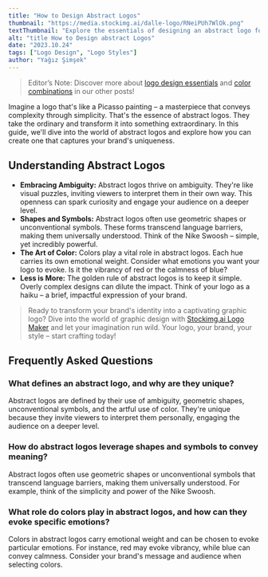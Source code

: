 ```yaml
---
title: "How to Design Abstract Logos"
thumbnail: "https://media.stockimg.ai/dalle-logo/RNeiPUh7WlOk.png"
textThumbnail: "Explore the essentials of designing an abstract logo for your business."
alt: "title How to Design abstract Logos"
date: "2023.10.24"
tags: ["Logo Design", "Logo Styles"]
author: "Yağız Şimşek"
---
```


<CustomImage
  src="https://media.stockimg.ai/dalle-logo/RNeiPUh7WlOk.png"
  alt="title How to Design abstract Logos"
/>
> Editor’s Note: Discover more about [logo design essentials](https://stockimg.ai/blog/design/how-to-design-a-logo) and [color combinations](https://stockimg.ai/blog/design/the-psychology-of-color-in-design) in our other posts!

Imagine a logo that's like a Picasso painting – a masterpiece that conveys complexity through simplicity. That's the essence of abstract logos. They take the ordinary and transform it into something extraordinary. In this guide, we'll dive into the world of abstract logos and explore how you can create one that captures your brand's uniqueness.

## Understanding Abstract Logos
- **Embracing Ambiguity:** Abstract logos thrive on ambiguity. They're like visual puzzles, inviting viewers to interpret them in their own way. This openness can spark curiosity and engage your audience on a deeper level.
- **Shapes and Symbols:** Abstract logos often use geometric shapes or unconventional symbols. These forms transcend language barriers, making them universally understood. Think of the Nike Swoosh – simple, yet incredibly powerful.
- **The Art of Color:** Colors play a vital role in abstract logos. Each hue carries its own emotional weight. Consider what emotions you want your logo to evoke. Is it the vibrancy of red or the calmness of blue?
- **Less is More:** The golden rule of abstract logos is to keep it simple. Overly complex designs can dilute the impact. Think of your logo as a haiku – a brief, impactful expression of your brand.

> Ready to transform your brand's identity into a captivating graphic logo? Dive into the world of graphic design with [Stockimg.ai Logo Maker](https://stockimg.ai/home) and let your imagination run wild. Your logo, your brand, your style – start crafting today!


## Frequently Asked Questions
### What defines an abstract logo, and why are they unique?
Abstract logos are defined by their use of ambiguity, geometric shapes, unconventional symbols, and the artful use of color. They're unique because they invite viewers to interpret them personally, engaging the audience on a deeper level.
### How do abstract logos leverage shapes and symbols to convey meaning?
Abstract logos often use geometric shapes or unconventional symbols that transcend language barriers, making them universally understood. For example, think of the simplicity and power of the Nike Swoosh.
### What role do colors play in abstract logos, and how can they evoke specific emotions?
Colors in abstract logos carry emotional weight and can be chosen to evoke particular emotions. For instance, red may evoke vibrancy, while blue can convey calmness. Consider your brand's message and audience when selecting colors.

